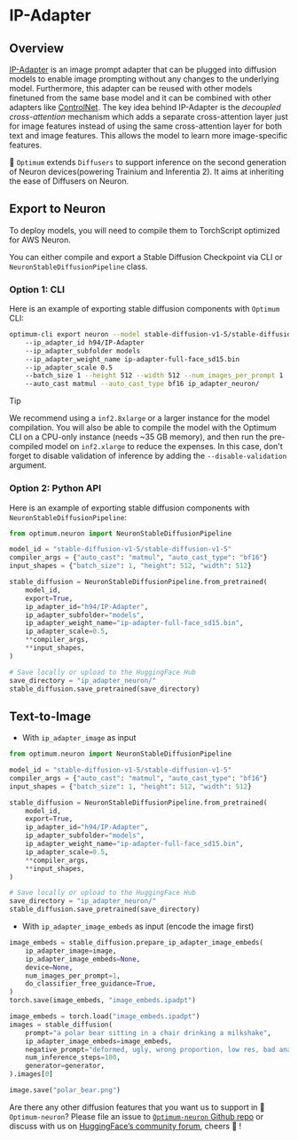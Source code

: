 <!---
Copyright 2025 The HuggingFace Team. All rights reserved.

Licensed under the Apache License, Version 2.0 (the "License");
you may not use this file except in compliance with the License.
You may obtain a copy of the License at

    http://www.apache.org/licenses/LICENSE-2.0

Unless required by applicable law or agreed to in writing, software
distributed under the License is distributed on an "AS IS" BASIS,
WITHOUT WARRANTIES OR CONDITIONS OF ANY KIND, either express or implied.
See the License for the specific language governing permissions and
limitations under the License.
-->

# IP-Adapter

## Overview

[IP-Adapter](https://hf.co/papers/2308.06721) is an image prompt adapter that can be plugged into diffusion models to enable image prompting without any changes to the underlying model. Furthermore, this adapter can be reused with other models finetuned from the same base model and it can be combined with other adapters like [ControlNet](../using-diffusers/controlnet). The key idea behind IP-Adapter is the *decoupled cross-attention* mechanism which adds a separate cross-attention layer just for image features instead of using the same cross-attention layer for both text and image features. This allows the model to learn more image-specific features.

🤗 `Optimum` extends `Diffusers` to support inference on the second generation of Neuron devices(powering Trainium and Inferentia 2). It aims at inheriting the ease of Diffusers on Neuron.

## Export to Neuron

To deploy models, you will need to compile them to TorchScript optimized for AWS Neuron.

You can either compile and export a Stable Diffusion Checkpoint via CLI or `NeuronStableDiffusionPipeline` class.

### Option 1: CLI

Here is an example of exporting stable diffusion components with `Optimum` CLI:

```bash
optimum-cli export neuron --model stable-diffusion-v1-5/stable-diffusion-v1-5 
    --ip_adapter_id h94/IP-Adapter 
    --ip_adapter_subfolder models
    --ip_adapter_weight_name ip-adapter-full-face_sd15.bin
    --ip_adapter_scale 0.5
    --batch_size 1 --height 512 --width 512 --num_images_per_prompt 1
    --auto_cast matmul --auto_cast_type bf16 ip_adapter_neuron/
```

> [!TIP]
> We recommend using a `inf2.8xlarge` or a larger instance for the model compilation. You will also be able to compile the model with the Optimum CLI on a CPU-only instance (needs ~35 GB memory), and then run the pre-compiled model on `inf2.xlarge` to reduce the expenses. In this case, don't forget to disable validation of inference by adding the `--disable-validation` argument.

### Option 2: Python API

Here is an example of exporting stable diffusion components with `NeuronStableDiffusionPipeline`:

```python
from optimum.neuron import NeuronStableDiffusionPipeline

model_id = "stable-diffusion-v1-5/stable-diffusion-v1-5"
compiler_args = {"auto_cast": "matmul", "auto_cast_type": "bf16"}
input_shapes = {"batch_size": 1, "height": 512, "width": 512}

stable_diffusion = NeuronStableDiffusionPipeline.from_pretrained(
    model_id, 
    export=True, 
    ip_adapter_id="h94/IP-Adapter",
    ip_adapter_subfolder="models",
    ip_adapter_weight_name="ip-adapter-full-face_sd15.bin",
    ip_adapter_scale=0.5,
    **compiler_args, 
    **input_shapes,
)

# Save locally or upload to the HuggingFace Hub
save_directory = "ip_adapter_neuron/"
stable_diffusion.save_pretrained(save_directory)
```

## Text-to-Image

* With `ip_adapter_image` as input

```python
from optimum.neuron import NeuronStableDiffusionPipeline

model_id = "stable-diffusion-v1-5/stable-diffusion-v1-5"
compiler_args = {"auto_cast": "matmul", "auto_cast_type": "bf16"}
input_shapes = {"batch_size": 1, "height": 512, "width": 512}

stable_diffusion = NeuronStableDiffusionPipeline.from_pretrained(
    model_id, 
    export=True, 
    ip_adapter_id="h94/IP-Adapter",
    ip_adapter_subfolder="models",
    ip_adapter_weight_name="ip-adapter-full-face_sd15.bin",
    ip_adapter_scale=0.5,
    **compiler_args, 
    **input_shapes,
)

# Save locally or upload to the HuggingFace Hub
save_directory = "ip_adapter_neuron/"
stable_diffusion.save_pretrained(save_directory)
```

* With `ip_adapter_image_embeds` as input (encode the image first)

```python
image_embeds = stable_diffusion.prepare_ip_adapter_image_embeds(
    ip_adapter_image=image,
    ip_adapter_image_embeds=None,
    device=None,
    num_images_per_prompt=1,
    do_classifier_free_guidance=True,
)
torch.save(image_embeds, "image_embeds.ipadpt")

image_embeds = torch.load("image_embeds.ipadpt")
images = stable_diffusion(
    prompt="a polar bear sitting in a chair drinking a milkshake",
    ip_adapter_image_embeds=image_embeds,
    negative_prompt="deformed, ugly, wrong proportion, low res, bad anatomy, worst quality, low quality",
    num_inference_steps=100,
    generator=generator,
).images[0]

image.save("polar_bear.png")
```

Are there any other diffusion features that you want us to support in 🤗`Optimum-neuron`? Please file an issue to [`Optimum-neuron` Github repo](https://github.com/huggingface/optimum-neuron) or discuss with us on [HuggingFace’s community forum](https://discuss.huggingface.co/c/optimum/), cheers 🤗 !
